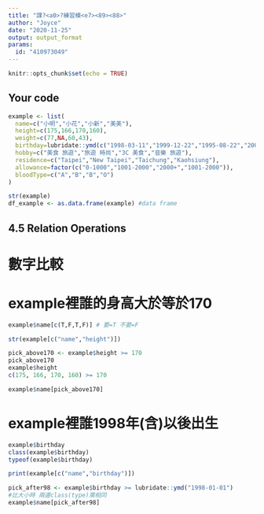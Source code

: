 ---
title: "課?<a0>?練習模<e7><89><88>"
author: "Joyce"
date: "2020-11-25"
output: output_format
params:
  id: "410973049"
---

```{r setup, include=FALSE}
knitr::opts_chunk$set(echo = TRUE)
```

## Your code

```{r}
example <- list(
  name=c("小明","小花","小新","美美"),
  height=c(175,166,170,160),
  weight=c(77,NA,60,43),
  birthday=lubridate::ymd(c("1998-03-11","1999-12-22","1995-08-22","2001-10-10")),
  hobby=c("美食 旅遊","旅遊 時尚","3C 美食","音樂 旅遊"),
  residence=c("Taipei","New Taipei","Taichung","Kaohsiung"),
  allowance=factor(c("0-1000","1001-2000","2000+","1001-2000")),
  bloodType=c("A","B","B","O")
)

```

```{r}
str(example)
df_example <- as.data.frame(example) #data frame
```

## 4.5 Relation Operations

# 數字比較{-}
# example裡誰的身高大於等於170{-}

```{r}
example$name[c(T,F,T,F)] # 要=T 不要=F
```

```{r}
str(example[c("name","height")])

pick_above170 <- example$height >= 170
pick_above170
example$height
c(175, 166, 170, 160) >= 170

example$name[pick_above170]
```
# example裡誰1998年(含)以後出生{-}
```{r}
example$birthday
class(example$birthday)
typeof(example$birthday)
```
```{r}
print(example[c("name","birthday")])

pick_after98 <- example$birthday >= lubridate::ymd("1998-01-01") 
#比大小時 兩邊class(type)需相同
example$name[pick_after98]
```

```{r}

```

```{r}

```

